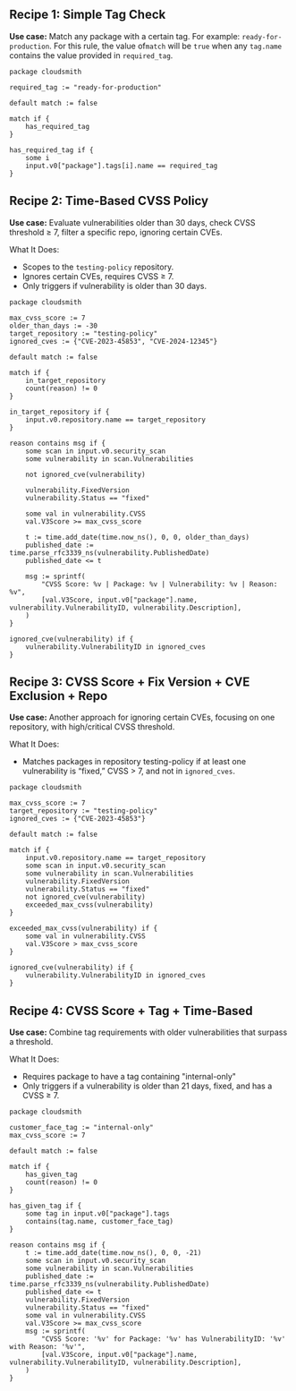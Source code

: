 

## Recipe 1: Simple Tag Check

**Use case:** Match any package with a certain tag. For example: `ready-for-production`. For this rule, the value of`match` will be `true` when any `tag.name` contains the value provided in `required_tag`.

```text
package cloudsmith

required_tag := "ready-for-production"

default match := false

match if {
    has_required_tag
}

has_required_tag if {
    some i
	input.v0["package"].tags[i].name == required_tag
}

```

## Recipe 2: Time-Based CVSS Policy

**Use case:** Evaluate vulnerabilities older than 30 days, check CVSS threshold ≥ 7, filter a specific repo, ignoring certain CVEs.

What It Does:

- Scopes to the `testing-policy` repository.
- Ignores certain CVEs, requires CVSS ≥ 7.
- Only triggers if vulnerability is older than 30 days.

```
package cloudsmith

max_cvss_score := 7
older_than_days := -30
target_repository := "testing-policy"
ignored_cves := {"CVE-2023-45853", "CVE-2024-12345"}

default match := false

match if {
	in_target_repository
	count(reason) != 0
}

in_target_repository if {
	input.v0.repository.name == target_repository
}

reason contains msg if {
	some scan in input.v0.security_scan
	some vulnerability in scan.Vulnerabilities

	not ignored_cve(vulnerability)

	vulnerability.FixedVersion
	vulnerability.Status == "fixed"

	some val in vulnerability.CVSS
	val.V3Score >= max_cvss_score

	t := time.add_date(time.now_ns(), 0, 0, older_than_days)
	published_date := time.parse_rfc3339_ns(vulnerability.PublishedDate)
	published_date <= t

	msg := sprintf(
		"CVSS Score: %v | Package: %v | Vulnerability: %v | Reason: %v",
		[val.V3Score, input.v0["package"].name, vulnerability.VulnerabilityID, vulnerability.Description],
	)
}

ignored_cve(vulnerability) if {
	vulnerability.VulnerabilityID in ignored_cves
}
```

## Recipe 3: CVSS Score + Fix Version + CVE Exclusion + Repo

**Use case:** Another approach for ignoring certain CVEs, focusing on one repository, with high/critical CVSS threshold.

What It Does:

- Matches packages in repository testing-policy if at least one vulnerability is “fixed,” CVSS > 7, and not in `ignored_cves`.

```
package cloudsmith

max_cvss_score := 7
target_repository := "testing-policy"
ignored_cves := {"CVE-2023-45853"}

default match := false

match if {
	input.v0.repository.name == target_repository
	some scan in input.v0.security_scan
	some vulnerability in scan.Vulnerabilities
	vulnerability.FixedVersion
	vulnerability.Status == "fixed"
	not ignored_cve(vulnerability)
	exceeded_max_cvss(vulnerability)
}

exceeded_max_cvss(vulnerability) if {
	some val in vulnerability.CVSS
	val.V3Score > max_cvss_score
}

ignored_cve(vulnerability) if {
	vulnerability.VulnerabilityID in ignored_cves
}

```

## Recipe 4: CVSS Score + Tag + Time-Based

**Use case:** Combine tag requirements with older vulnerabilities that surpass a threshold.

What It Does:

- Requires package to have a tag containing "internal-only"
- Only triggers if a vulnerability is older than 21 days, fixed, and has a CVSS ≥ 7.

```
package cloudsmith

customer_face_tag := "internal-only"
max_cvss_score := 7

default match := false

match if {
	has_given_tag
	count(reason) != 0
}

has_given_tag if {
	some tag in input.v0["package"].tags
	contains(tag.name, customer_face_tag)
}

reason contains msg if {
	t := time.add_date(time.now_ns(), 0, 0, -21)
	some scan in input.v0.security_scan
	some vulnerability in scan.Vulnerabilities
	published_date := time.parse_rfc3339_ns(vulnerability.PublishedDate)
	published_date <= t
	vulnerability.FixedVersion
	vulnerability.Status == "fixed"
	some val in vulnerability.CVSS
	val.V3Score >= max_cvss_score
	msg := sprintf(
		"CVSS Score: '%v' for Package: '%v' has VulnerabilityID: '%v' with Reason: '%v'",
		[val.V3Score, input.v0["package"].name, vulnerability.VulnerabilityID, vulnerability.Description],
	)
}

```
